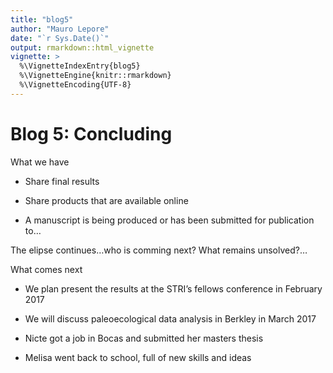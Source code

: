 ```yaml
---
title: "blog5"
author: "Mauro Lepore"
date: "`r Sys.Date()`"
output: rmarkdown::html_vignette
vignette: >
  %\VignetteIndexEntry{blog5}
  %\VignetteEngine{knitr::rmarkdown}
  %\VignetteEncoding{UTF-8}
---
```


# Blog 5: Concluding


What we have

- Share final results

- Share products that are available online

- A manuscript is being produced or has been submitted for publication to...

The elipse continues...who is comming next? What remains unsolved?...



What comes next

- We plan present the results at the STRI's fellows conference in February 2017

- We will discuss paleoecological data analysis in Berkley in March 2017

- Nicte got a job in Bocas and submitted her masters thesis

- Melisa went back to school, full of new skills and ideas




